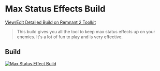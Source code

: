 
# Max Status Effects Build

[View/Edit Detailed Build on Remnant 2 Toolkit](https://www.remnant2toolkit.com/builder?name=Max+Status+Effects+Build&archtype=1q7z9d%2Cwm2xsy&skill=3er3og%2Cwyw9r4&helm=gsctum&torso=trz2cm&legs=pof5ii&gloves=80xuqr&relic=4y2xb3&relicfragment=dp184t%2C2bqp66%2Cerp2mp&weapon=3r9jm7%2C5gl3la%2Cty2gsi&mod=tya9an%2C38rncx%2Ca3ctlf&mutator=b07g02%2Cm87yf6%2C7eodps&trait=dj8zx4%3B10%2Csd2hry%3B10%2Cosj7se%3B10%2Cwu3w8t%3B10%2Cm6i4dl%3B9%2Co6mx2t%3B10%2Cp4b2v6%3B10%2C6kxk5x%3B10%2Cpb5neu%3B10%2C8baa52%3B10%2Cx9umnf%3B10%2Cwgzz0q%3B1&concoction=qj302c&amulet=qwguja&ring=azy0pj%2Cgv12gw%2C9ng83z%2Cz169p0)

> This build gives you all the tool to keep max status effects up on your enemies. It's a lot of fun to play and is very effective.

## Build

[![Max Status Effect Build](https://remnant2toolkit.b-cdn.net/featured-builds/max_status_effects.png)](https://www.remnant2toolkit.com/builder?name=Max+Status+Effects+Build&archtype=1q7z9d%2Cwm2xsy&skill=3er3og%2Cwyw9r4&helm=gsctum&torso=trz2cm&legs=pof5ii&gloves=80xuqr&relic=4y2xb3&relicfragment=dp184t%2C2bqp66%2Cerp2mp&weapon=3r9jm7%2C5gl3la%2Cty2gsi&mod=tya9an%2C38rncx%2Ca3ctlf&mutator=b07g02%2Cm87yf6%2C7eodps&trait=dj8zx4%3B10%2Csd2hry%3B10%2Cosj7se%3B10%2Cwu3w8t%3B10%2Cm6i4dl%3B9%2Co6mx2t%3B10%2Cp4b2v6%3B10%2C6kxk5x%3B10%2Cpb5neu%3B10%2C8baa52%3B10%2Cx9umnf%3B10%2Cwgzz0q%3B1&concoction=qj302c&amulet=qwguja&ring=azy0pj%2Cgv12gw%2C9ng83z%2Cz169p0)
